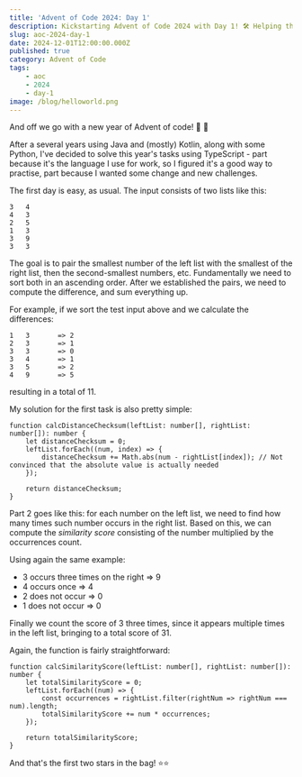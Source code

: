 ```yaml
---
title: 'Advent of Code 2024: Day 1'
description: Kickstarting Advent of Code 2024 with Day 1! 🛠️ Helping the elves solve puzzles as we embark on the road to 500 stars. ✨🎄
slug: aoc-2024-day-1
date: 2024-12-01T12:00:00.000Z
published: true
category: Advent of Code
tags:
    - aoc
    - 2024
    - day-1
image: /blog/helloworld.png
---
```


And off we go with a new year of Advent of code! 🥳 🎄

After a several years using Java and (mostly) Kotlin, along with some Python, I've decided to solve this year's tasks using TypeScript - part because it's the language I use for work, so I figured it's a good way to practise, part because I wanted some change and new challenges.

The first day is easy, as usual. The input consists of two lists like this:

```
3   4
4   3
2   5
1   3
3   9
3   3
```

The goal is to pair the smallest number of the left list with the smallest of the right list, then the second-smallest numbers, etc. Fundamentally we need to sort both in an ascending order.
After we established the pairs, we need to compute the difference, and sum everything up.

For example, if we sort the test input above and we calculate the differences:

```
1	3		=> 2
2	3		=> 1
3	3		=> 0
3	4		=> 1
3	5		=> 2
4	9		=> 5
```

resulting in a total of 11.

My solution for the first task is also pretty simple:

```
function calcDistanceChecksum(leftList: number[], rightList: number[]): number {
    let distanceChecksum = 0;
    leftList.forEach((num, index) => {
        distanceChecksum += Math.abs(num - rightList[index]); // Not convinced that the absolute value is actually needed
    });

    return distanceChecksum;
}
```

Part 2 goes like this: for each number on the left list, we need to find how many times such number occurs in the right list. Based on this, we can compute the _similarity score_ consisting of the number multiplied by the occurrences count.

Using again the same example:

- 3 occurs three times on the right => 9
- 4 occurs once => 4
- 2 does not occur => 0
- 1 does not occur => 0

Finally we count the score of 3 three times, since it appears multiple times in the left list, bringing to a total score of 31.

Again, the function is fairly straightforward:

```
function calcSimilarityScore(leftList: number[], rightList: number[]): number {
    let totalSimilarityScore = 0;
    leftList.forEach((num) => {
        const occurrences = rightList.filter(rightNum => rightNum === num).length;
        totalSimilarityScore += num * occurrences;
    });

    return totalSimilarityScore;
}
```

And that's the first two stars in the bag! ⭐⭐
